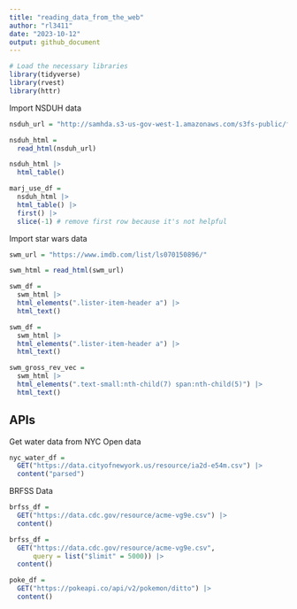 ```yaml
---
title: "reading_data_from_the_web"
author: "rl3411"
date: "2023-10-12"
output: github_document
---
```


```r
# Load the necessary libraries
library(tidyverse)
library(rvest)
library(httr)
```

Import NSDUH data

```r
nsduh_url = "http://samhda.s3-us-gov-west-1.amazonaws.com/s3fs-public/field-uploads/2k15StateFiles/NSDUHsaeShortTermCHG2015.htm"

nsduh_html = 
  read_html(nsduh_url)
```

```r
nsduh_html |> 
  html_table()
```

```r
marj_use_df = 
  nsduh_html |> 
  html_table() |> 
  first() |> 
  slice(-1) # remove first row because it's not helpful
```

Import star wars data

```r
swm_url = "https://www.imdb.com/list/ls070150896/"

swm_html = read_html(swm_url)

swm_df = 
  swm_html |> 
  html_elements(".lister-item-header a") |> 
  html_text()

swm_df = 
  swm_html |> 
  html_elements(".lister-item-header a") |> 
  html_text()

swm_gross_rev_vec =
  swm_html |> 
  html_elements(".text-small:nth-child(7) span:nth-child(5)") |> 
  html_text()
```

## APIs

Get water data from NYC Open data

```r
nyc_water_df = 
  GET("https://data.cityofnewyork.us/resource/ia2d-e54m.csv") |> 
  content("parsed")
```

BRFSS Data

```r
brfss_df = 
  GET("https://data.cdc.gov/resource/acme-vg9e.csv") |> 
  content()

brfss_df = 
  GET("https://data.cdc.gov/resource/acme-vg9e.csv",
      query = list("$limit" = 5000)) |> 
  content()
```

```r
poke_df = 
  GET("https://pokeapi.co/api/v2/pokemon/ditto") |> 
  content()
```







